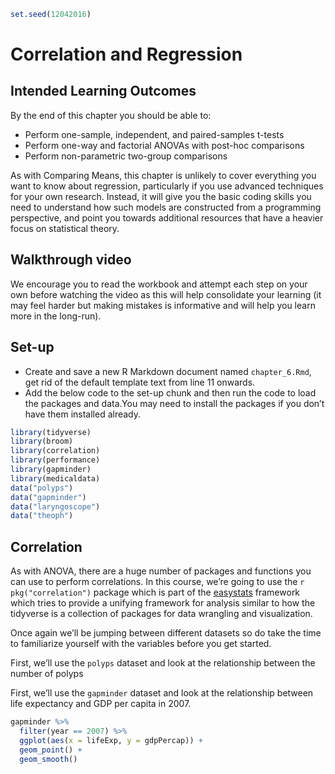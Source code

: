 
```r
set.seed(12042016)
```

# Correlation and Regression {#analysis2}

## Intended Learning Outcomes {#ilo-analysis2}

By the end of this chapter you should be able to:

* Perform one-sample, independent, and paired-samples t-tests
* Perform one-way and factorial ANOVAs with post-hoc comparisons
* Perform non-parametric two-group comparisons

As with Comparing Means, this chapter is unlikely to cover everything you want to know about regression, particularly if you use advanced techniques for your own research. Instead, it will give you the basic coding skills you need to understand how such models are constructed from a programming perspective, and point you towards additional resources that have a heavier focus on statistical theory.

## Walkthrough video {#walkthrough-analysis}

We encourage you to read the workbook and attempt each step on your own before watching the video as this will help consolidate your learning (it may feel harder but making mistakes is informative and will help you learn more in the long-run).

## Set-up {#setup-wrangle}

* Create and save a new R Markdown document named `chapter_6.Rmd`, get rid of the default template text from line 11 onwards.
* Add the below code to the set-up chunk and then run the code to load the packages and data.You may need to install the packages if you don't have them installed already.


```r
library(tidyverse)   
library(broom)
library(correlation)
library(performance)
library(gapminder)
library(medicaldata)
data("polyps")
data("gapminder")
data("laryngoscope")
data("theoph")
```  

## Correlation

As with ANOVA, there are a huge number of packages and functions you can use to perform correlations. In this course, we're going to use the `r pkg("correlation")` package which is part of the [easystats](https://easystats.github.io/easystats/) framework which tries to provide a unifying framework for analysis similar to how the tidyverse is a collection of packages for data wrangling and visualization.

Once again we'll be jumping between different datasets so do take the time to familiarize yourself with the variables before you get started.

First, we'll use the `polyps` dataset and look at the relationship between the number of polyps

First, we'll use the `gapminder` dataset and look at the relationship between life expectancy and GDP per capita in 2007.

```r
gapminder %>%
  filter(year == 2007) %>%
  ggplot(aes(x = lifeExp, y = gdpPercap)) +
  geom_point() +
  geom_smooth()
```

